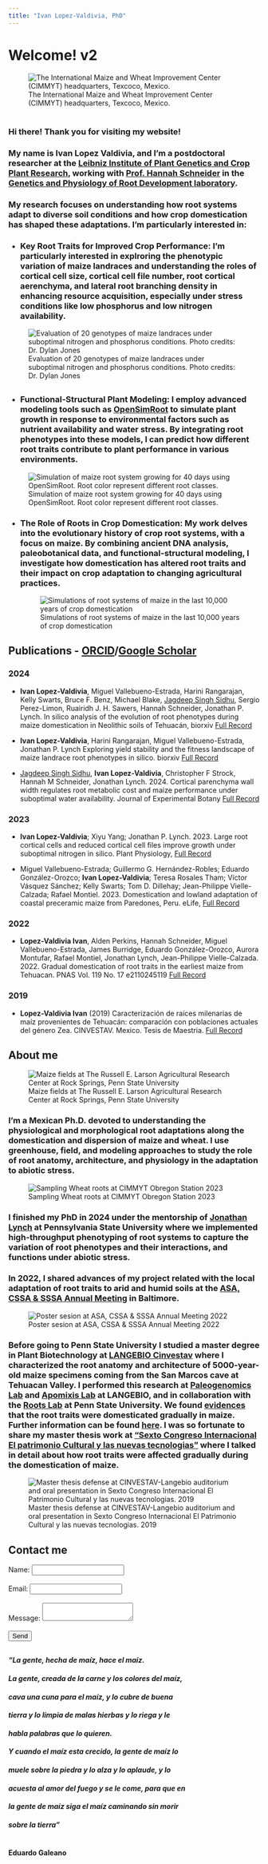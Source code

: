 ```yaml
---
title: "Ivan Lopez-Valdivia, PhD"
---
```


<head>
<!-- Google tag (gtag.js) -->
<script async src="https://www.googletagmanager.com/gtag/js?id=G-ERV5WXQZ44"></script>
<script>
  window.dataLayer = window.dataLayer || [];
  function gtag(){dataLayer.push(arguments);}
  gtag('js', new Date());

  gtag('config', 'G-ERV5WXQZ44');
</script>
</head> 

# Welcome! v2

![The International Maize and Wheat Improvement Center (CIMMYT) headquarters, Texcoco, Mexico.](cimmyt_picture.png)



# 
### Hi there! Thank you for visiting my website! 

### My name is Ivan Lopez Valdivia, and I'm a postdoctoral researcher at the [Leibniz Institute of Plant Genetics and Crop Plant Research](https://www.ipk-gatersleben.de/en/), working with [Prof. Hannah Schneider](https://scholar.google.de/citations?user=_lMz9nYAAAAJ&hl=en) in the [Genetics and Physiology of Root Development laboratory](https://www.ipk-gatersleben.de/en/research/physiology-and-cell-biology/genetics-and-physiology-of-root-development). 

### My research focuses on understanding how root systems adapt to diverse soil conditions and how crop domestication has shaped these adaptations. I'm particularly interested in:

###
*	### **Key Root Traits for Improved Crop Performance:** I'm particularly interested in explroring the phenotypic variation of maize landraces and understanding the roles of cortical cell size, cortical cell file number, root cortical aerenchyma, and lateral root branching density in enhancing resource acquisition, especially under stress conditions like low phosphorus and low nitrogen availability.

![Evaluation of 20 genotypes of maize landraces under suboptimal nitrogen and phosphorus conditions. Photo credits: Dr. Dylan Jones](Exp3.png)

## 
*	### **Functional-Structural Plant Modeling:** I employ advanced modeling tools such as [OpenSimRoot](https://www.fz-juelich.de/en/ibg/ibg-2/expertise/technology-process-development/opensimroot) to simulate plant growth in response to environmental factors such as nutrient availability and water stress. By integrating root phenotypes into these models, I can predict how different root traits contribute to plant performance in various environments.

![Simulation of maize root system growing for 40 days using OpenSimRoot. Root color represent different root classes.](website_animation_pics_v7.gif)

###
*	### **The Role of Roots in Crop Domestication:** My work delves into the evolutionary history of crop root systems, with a focus on maize. By combining ancient DNA analysis, paleobotanical data, and functional-structural modeling, I investigate how domestication has altered root traits and their impact on crop adaptation to changing agricultural practices.
![Simulations of root systems of maize in the last 10,000 years of crop domestication](Root_evolution.png)



##
## Publications - [ORCID](https://orcid.org/0000-0003-1955-4989)/[Google Scholar](https://scholar.google.com/citations?hl=es&user=XMdjIEsAAAAJ&view_op=list_works&gmla=AJsN-F6isZkiyjPpbsJBrlo_uGiqM4QcqputVuSh1_UxWGu-cffGUq_q7upHdrAUoy6T32ajtAO8NPw6FlwkvcrSEKIASgpEhg)
### 2024

* **Ivan Lopez-Valdivia**, Miguel Vallebueno-Estrada, Harini Rangarajan, Kelly Swarts, Bruce F. Benz, Michael Blake, [Jagdeep Singh Sidhu](https://jagdeepideas.com/), Sergio Perez-Limon, Ruairidh J. H. Sawers, Hannah Schneider, Jonathan P. Lynch. In silico analysis of the evolution of root phenotypes during maize domestication in Neolithic soils of Tehuacán, biorxiv [Full Record](https://www.biorxiv.org/content/10.1101/2024.11.18.623787v2)


* **Ivan Lopez-Valdivia**, Harini Rangarajan, Miguel Vallebueno-Estrada, Jonathan P. Lynch Exploring yield stability and the fitness landscape of maize landrace root phenotypes in silico. biorxiv  [Full Record](https://www.biorxiv.org/content/10.1101/2024.09.07.609951v1)


* [Jagdeep Singh Sidhu](https://jagdeepideas.com/), **Ivan Lopez-Valdivia**,  Christopher F Strock, Hannah M Schneider, Jonathan Lynch. 2024. Cortical parenchyma wall width regulates root metabolic cost and maize performance under suboptimal water availability. Journal of Experimental Botany [Full Record](https://academic.oup.com/jxb/article/75/18/5750/7658190)

### 2023

* **Ivan Lopez-Valdivia**; Xiyu Yang; Jonathan P. Lynch. 2023. Large root cortical cells and reduced cortical cell files improve growth under suboptimal nitrogen in silico. Plant Physiology,  [Full Record](https://academic.oup.com/plphys/advance-article/doi/10.1093/plphys/kiad214/7114972?login=true)

* Miguel Vallebueno-Estrada; Guillermo G. Hernández-Robles; Eduardo González-Orozco; **Ivan Lopez-Valdivia**; Teresa Rosales Tham; Víctor Vásquez Sánchez; Kelly Swarts; Tom D. Dillehay; Jean-Philippe Vielle-Calzada; Rafael Montiel. 2023. Domestication and lowland adaptation of coastal preceramic maize from Paredones, Peru. eLife, [Full Record](https://elifesciences.org/articles/83149)

### 2022

* **Lopez-Valdivia Ivan**, Alden Perkins, Hannah Schneider, Miguel Vallebueno-Estrada, James Burridge, Eduardo González-Orozco, Aurora Montufar, Rafael Montiel, Jonathan Lynch, Jean-Philippe Vielle-Calzada. 2022. Gradual domestication of root traits in the earliest maize from Tehuacan. PNAS Vol. 119 No. 17 e2110245119 [Full Record](https://www.pnas.org/doi/epdf/10.1073/pnas.2110245119)

### 2019

* **Lopez-Valdivia Ivan** (2019) Caracterización de raíces milenarias de maíz provenientes de Tehuacán: comparación con poblaciones actuales del género Zea. CINVESTAV. Mexico. Tesis de Maestria. [Full Record](LopezValdivia_master.pdf)



## About me

![Maize fields at The Russell E. Larson Agricultural Research Center at Rock Springs, Penn State University](rocksprings2021.png)

### I'm a Mexican Ph.D. devoted to understanding the physiological and morphological root adaptations along the domestication and dispersion of maize and wheat. I use greenhouse, field, and modeling approaches to study the role of root anatomy, architecture, and physiology in the adaptation to abiotic stress.
![Sampling Wheat roots at CIMMYT Obregon Station 2023](field_CIMMYT.png)

### I finished my PhD in 2024 under the mentorship of [Jonathan Lynch](https://plantscience.psu.edu/directory/jpl4) at Pennsylvania State University where we implemented high-throughput phenotyping of root systems to capture the variation of root phenotypes and their interactions, and functions under abiotic stress. 


### In 2022, I shared advances of my project related with the local adaptation of root traits to arid and humid soils at the [ASA, CSSA & SSSA Annual Meeting](https://www.acsmeetings.org/) in Baltimore. 


![Poster sesion at ASA, CSSA & SSSA Annual Meeting 2022](ASA_meeting.png)


### Before going to Penn State University I studied a master degree in Plant Biotechnology at [LANGEBIO Cinvestav](https://langebio.cinvestav.mx/) where I characterized the root anatomy and architecture of 5000-year-old maize specimens coming from the San Marcos cave at Tehuacan Valley. I performed this research at [Paleogenomics Lab](https://langebio.cinvestav.mx/Dr-Rafael-Montiel) and [Apomixis Lab](https://langebio.cinvestav.mx/Dr-Jean-Philippe-Vielle.html) at LANGEBIO, and in collaboration with the [Roots Lab](https://plantscience.psu.edu/research/labs/roots) at Penn State University. We found [evidences](https://www.pnas.org/doi/epdf/10.1073/pnas.2110245119) that the root traits were domesticated gradually in maize. Further information can be found [here](https://www.psu.edu/news/research/story/getting-root-corn-domestication-knowledge-may-help-plant-breeders/). I was so fortunate to share my master thesis work at ["Sexto Congreso Internacional El patrimonio Cultural y las nuevas tecnologias"](https://www.youtube.com/embed/EHGk6d-GebA) where I talked in detail about how root traits were affected gradually during the domestication of maize.

![Master thesis defense at CINVESTAV-Langebio auditorium and oral presentation in Sexto Congreso Internacional El Patrimonio Cultural y las nuevas tecnologias. 2019](Inah_cinvestav.png)

##
##
## Contact me 
<!-- modify this form HTML and place wherever you want your form -->
<form
  action="https://formspree.io/f/xzzzdaaz"
  method="POST">
  <label>
    Name:
    <input type="name" name="name">
  </label><br><br>
  <label>
    Email:
    <input type="email" name="email">
  </label><br><br>
  <label>
    Message:
    <textarea name="message"></textarea>
  </label><br><br>
  <!-- your other form fields go here -->
  <button type="submit">Send</button>
</form>


##
##
##
##
#### _"La gente, hecha de maíz, hace el maíz._
#### _La gente, creada de la carne y los colores del maíz,_
#### _cava una cuna para el maíz, y lo cubre de buena_
#### _tierra y lo limpia de malas hierbas y lo riega y le_
#### _habla palabras que lo quieren._
#### _Y cuando el maíz esta crecido, la gente de maíz lo_
#### _muele sobre la piedra y lo alza y lo aplaude, y lo_
#### _acuesta al amor del fuego y se le come, para que en_
#### _la gente de maíz siga el maíz caminando sin morir_
#### _sobre la tierra"_
# 
#### Eduardo Galeano


